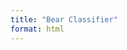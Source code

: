 ```yaml
---
title: "Bear Classifier"
format: html
---
```




<script
	type="module"
	src="https://gradio.s3-us-west-2.amazonaws.com/4.40.0/gradio.js"
></script>

<gradio-app src="https://siddanth-fastai-bear-classifier.hf.space"></gradio-app>